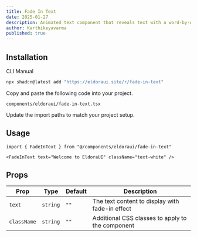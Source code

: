 ```yaml
---
title: Fade In Text
date: 2025-01-27
description: Animated text component that reveals text with a word-by-word fade-in effect using Framer Motion.
author: Karthikeyavarma
published: true
---
```


<ComponentPreview name="fade-in-text-demo" />

## Installation

<Tabs defaultValue="cli">

<TabsList>
  <TabsTrigger value="cli">CLI</TabsTrigger>
  <TabsTrigger value="manual">Manual</TabsTrigger>
</TabsList>
<TabsContent value="cli">

```bash
npx shadcn@latest add "https://eldoraui.site/r/fade-in-text"
```

</TabsContent>

<TabsContent value="manual">

<Steps>

<Step>Copy and paste the following code into your project.</Step>

`components/eldoraui/fade-in-text.tsx`

<ComponentSource name="fade-in-text" />

<Step>Update the import paths to match your project setup.</Step>

</Steps>

</TabsContent>

</Tabs>

## Usage

```tsx showLineNumbers
import { FadeInText } from "@/components/eldoraui/fade-in-text"
```

```tsx showLineNumbers
<FadeInText text="Welcome to EldoraUI" className="text-white" />
```

## Props

| Prop        | Type     | Default | Description                                      |
| ----------- | -------- | ------- | ------------------------------------------------ |
| `text`      | `string` | `""`    | The text content to display with fade-in effect  |
| `className` | `string` | `""`    | Additional CSS classes to apply to the component |
